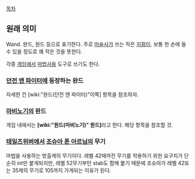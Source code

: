[[목차]]

== 원래 의미 ==
Wand. 완드, 원드 등으로 표기한다. 주로 [[마술사]]가 쓰는 작은 [[지팡이]]. 보통 한 손에 들 수 있을 정도로 꽤 작은 것을 뜻한다.

각종 [[게임]]에서 [[마법사]]용 도구로 쓰기도 한다.

=== [[던전 앤 파이터]]에 등장하는 완드 ===
자세한 건 [wiki:"완드(던전 앤 파이터)"이쪽] 항목을 참조하자.

=== [[마비노기]]의 완드 ===
게임 내에서는 '''[wiki:"원드(마비노기)" 원드]'''라고 한다. 해당 항목을 참조할 것.

=== [[테일즈위버]]에서 [[조슈아 폰 아르님]]의 무기 ===
마법을 사용하는 방출계의 무기이다. 레벨 42때까진 무기를 착용하기 위한 요구치가 단순히 int만 붙게되지만, 레벨 52무기부턴 stab도 함께 붙기 때문에 조슈아가 레벨 42또는 35제의 무기로 105까지 가게되는 이유가 된다.
